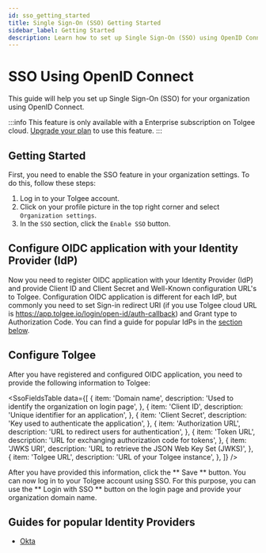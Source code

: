 ```yaml
---
id: sso_getting_started
title: Single Sign-On (SSO) Getting Started
sidebar_label: Getting Started
description: Learn how to set up Single Sign-On (SSO) using OpenID Connect for your organization.
---
```




# SSO Using OpenID Connect

This guide will help you set up Single Sign-On (SSO) for your organization using OpenID Connect.

:::info
This feature is only available with a Enterprise subscription on Tolgee cloud. [Upgrade your plan](/pricing) to use this feature.
:::

## Getting Started

First, you need to enable the SSO feature in your organization settings. To do this, follow these steps:

1. Log in to your Tolgee account.
2. Click on your profile picture in the top right corner and select `Organization settings`.
3. In the `SSO` section, click the `Enable SSO` button.

<ScreenshotWrapper src="/img/docs/platform/sso/sso_enable.png" />

## Configure OIDC application with your Identity Provider (IdP)

Now you need to register OIDC application with your Identity Provider (IdP) and provide Client ID and Client Secret and
Well-Known configuration URL's to Tolgee. Configuration OIDC application is different for each IdP, but commonly you need
to set Sign-in redirect URI (if you use Tolgee cloud URL is https://app.tolgee.io/login/open-id/auth-callback) and Grant type to Authorization Code.
You can find a guide for popular IdPs in the [section below](#guides-for-popular-identity-providers).

## Configure Tolgee

After you have registered and configured OIDC application, you need to provide the following information to Tolgee:

<SsoFieldsTable
  data={[
    {
      item: 'Domain name',
      description: 'Used to identify the organization on login page',
    },
    {
      item: 'Client ID',
      description: 'Unique identifier for an application',
    },
    {
      item: 'Client Secret',
      description: 'Key used to authenticate the application',
    },
    {
      item: 'Authorization URL',
      description: 'URL to redirect users for authentication',
    },
    {
      item: 'Token URL',
      description: 'URL for exchanging authorization code for tokens',
    },
    {
      item: 'JWKS URI',
      description: 'URL to retrieve the JSON Web Key Set (JWKS)',
    },
    {
      item: 'Tolgee URL',
      description: 'URL of your Tolgee instance',
    },
  ]}
/>


After you have provided this information, click the ** Save ** button. You can now log in to your Tolgee account using SSO.
For this purpose, you can use the ** Login with SSO ** button on the login page and provide your organization domain name.

## Guides for popular Identity Providers
- [Okta](/platform/sso/sso_okta)
